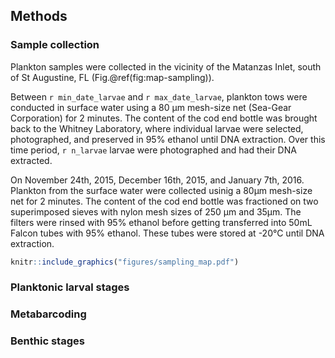 ## Methods

### Sample collection

Plankton samples were collected in the vicinity of the Matanzas Inlet, south of St Augustine, FL (Fig.\@ref(fig:map-sampling)).

Between `r min_date_larvae` and `r max_date_larvae`, plankton tows were conducted in surface water using a 80 µm mesh-size net (Sea-Gear Corporation) for 2 minutes. The content of the cod end bottle was brought back to the Whitney Laboratory, where individual larvae were selected, photographed, and preserved in 95% ethanol until DNA extraction. Over this time period, `r n_larvae` larvae were photographed and had their DNA extracted.

On November 24th, 2015, December 16th, 2015, and January 7th, 2016. Plankton from the surface water were collected usinig a 80µm mesh-size net for 2 minutes. The content of the cod end bottle was fractioned on two superimposed sieves with nylon mesh sizes of 250 µm and 35µm. The filters were rinsed with 95% ethanol before getting transferred into 50mL Falcon tubes with 95% ethanol. These tubes were stored at -20°C until DNA extraction.

```r
knitr::include_graphics("figures/sampling_map.pdf")
```


### Planktonic larval stages

### Metabarcoding

### Benthic stages

